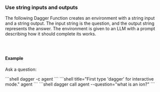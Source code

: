 ### Use string inputs and outputs

The following Dagger Function creates an environment with a string input and a string output. The input string is the question, and the output string represents the answer. The environment is given to an LLM with a prompt describing how it should complete its works.

<Tabs groupId="language" queryString="sdk">
<TabItem value="go" label="Go">

```go file=../../../cookbook/snippets/env-use-strings/go/main.go
```

</TabItem>
<TabItem value="python" label="Python">

```python file=./../../cookbook/snippets/env-use-strings/python/main.py
```

</TabItem>
<TabItem value="typescript" label="TypeScript">

```typescript file=./../../cookbook/snippets/env-use-strings/typescript/index.ts
```

</TabItem>
</Tabs>

#### Example

Ask a question:

<Tabs groupId="shell">
<TabItem value="System shell">
```shell
dagger -c agent
```
</TabItem>
<TabItem value="Dagger Shell">
```shell title="First type 'dagger' for interactive mode."
agent
```
</TabItem>
<TabItem value="Dagger CLI">
```shell
dagger call agent --question="what is an ion?"
```
</TabItem>
</Tabs>
